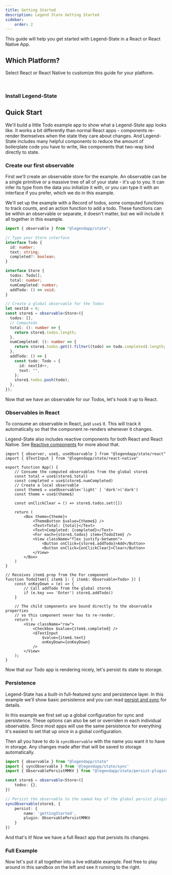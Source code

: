 ```yaml
---
title: Getting Started
description: Legend State Getting Started
sidebar:
    order: 2
---
```


This guide will help you get started with Legend-State in a React or React Native App.



## Which Platform?

Select React or React Native to customize this guide for your platform.

<SelectFramework />
<br />

### Install Legend-State

<InstallFrameworks />

## Quick Start

We'll build a little Todo example app to show what a Legend-State app looks like. It works a bit differently than normal React apps - components re-render themselves when the state they care about changes. And Legend-State includes many helpful components to reduce the amount of boilerplate code you have to write, like components that two-way bind directly to state.

### Create our first observable

First we'll create an observable store for the example. An observable can be a single primitive or a massive tree of all of your state - it's up to you. It can infer its type from the data you initialize it with, or you can type it with an interface if you prefer, which we do in this example.

We'll set up the example with a Record of todos, some computed functions to track counts, and an action function to add a todo. These functions can be within an observable or separate, it doesn't matter, but we will include it all together in this example.

```ts
import { observable } from "@legendapp/state";

// Type your Store interface
interface Todo {
  id: number;
  text: string;
  completed?: boolean;
}

interface Store {
  todos: Todo[];
  total: number;
  numCompleted: number;
  addTodo: () => void;
}

// Create a global observable for the Todos
let nextId = 0;
const store$ = observable<Store>({
  todos: [],
  // Computeds
  total: (): number => {
    return store$.todos.length;
  },
  numCompleted: (): number => {
    return store$.todos.get().filter((todo) => todo.completed).length;
  },
  addTodo: () => {
    const todo: Todo = {
      id: nextId++,
      text: "",
    };
    store$.todos.push(todo);
  },
});
```

Now that we have an observable for our Todos, let's hook it up to React.

### Observables in React

To consume an observable in React, just `use$` it. This will track it automatically so that the component re-renders whenever it changes.

Legend-State also includes reactive components for both React and React Native. See [Reactive components](../../react/fine-grained-reactivity/#reactive-components) for more about that.

```tsx
import { observer, use$, useObservable } from "@legendapp/state/react"
import { $TextInput } from "@legendapp/state/react-native"

export function App() {
    // Consume the computed observables from the global store$
    const total = use$(store$.total)
    const completed = use$(store$.numCompleted)
    // Create a local observable
    const theme$ = useObservable<'light' | 'dark'>('dark')
    const theme = use$(theme$)

    const onClickClear = () => store$.todos.set([])

    return (
        <Box theme={theme}>
            <ThemeButton $value={theme$} />
            <Text>Total: {total}</Text>
            <Text>Completed: {completed}</Text>
            <For each={store$.todos} item={TodoItem} />
            <View className="flex justify-between">
                <Button onClick={store$.addTodo}>Add</Button>
                <Button onClick={onClickClear}>Clear</Button>
            </View>
        </Box>
    )
}

// Receives item$ prop from the For component
function TodoItem({ item$ }: { item$: Observable<Todo> }) {
    const onKeyDown = (e) => {
        // Call addTodo from the global store$
        if (e.key === 'Enter') store$.addTodo()
    }

    // The child components are bound directly to the observable properties
    // so this component never has to re-render.
    return (
        <View className="row">
            <Checkbox $value={item$.completed} />
            <$TextInput
                $value={item$.text}
                onKeyDown={onKeyDown}
            />
        </View>
    );
}
```

Now that our Todo app is rendering nicely, let's persist its state to storage.

### Persistence

Legend-State has a built-in full-featured sync and persistence layer. In this example we'll show basic persistence and you can read [persist and sync](../../sync/persist-sync) for details.

In this example we first set up a global configuration for sync and persistence. These options can also be set or overriden in each individual observable. Since most apps will use the same persistence for everything it's easiest to set that up once in a global configuration.

Then all you have to do is `syncObservable` with the name you want it to have in storage. Any changes made after that will be saved to storage automatically.

```ts
import { observable } from "@legendapp/state"
import { syncObservable } from '@legendapp/state/sync'
import { ObservablePersistMMKV } from "@legendapp/state/persist-plugins/mmkv"

const store$ = observable<Store>({
    todos: {},
})

// Persist the observable to the named key of the global persist plugin
syncObservable(store$, {
    persist: {
        name: 'gettingStarted',
        plugin: ObservablePersistMMKV
    }
})
```

And that's it! Now we have a full React app that persists its changes.

### Full Example

Now let's put it all together into a live editable example. Feel free to play around in this sandbox on the left and see it running to the right.

<GettingStarted />
